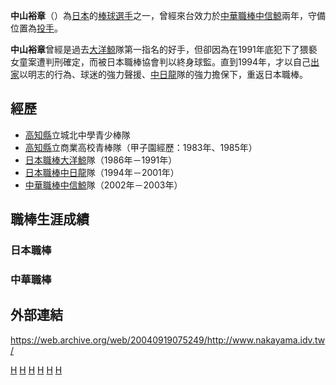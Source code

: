{{nofootnotes|time=2022-05-12}}{{Infobox CPBL player|
bgcolor1=#1c2841|
bgcolor2=#6d7380|
textcolor1=#FFF200|
textcolor2=#FFF200|
name=中山裕章|
image=|
birthdate={{birth_date_and_age|1967|11|4|mf=y}}|
birthplace=[[日本|日本]][[高知縣|高知縣]]|
width=150|
position=投手|
team=|
number=|
bats=右|
throws=右|
debutdate=3月9日|
debutyear=2002年|
debutteam=中信鯨|
statyear=2006年|
stat1label=勝－敗|
stat1value=25-14|
stat2label=三振 - 四死|
stat2value=91-18|
stat3label=防禦率|
stat3value=2.498|
teams=<nowiki></nowiki>
*[[日本職棒|日本職棒]][[大洋鯨|大洋鯨]]（1986年－1991年）
*[[日本職棒|日本職棒]][[中日龍|中日龍]]（1994年－2001年）
*[[中華職棒|中華職棒]][[中信鯨|中信鯨]]（2002年－2003年）
}}

'''中山裕章'''（{{bd|1967年|11月4日|||}}）為[[日本|日本]]的[[棒球|棒球]][[選手|選手]]之一，曾經來台效力於[[中華職棒|中華職棒]][[中信鯨|中信鯨]]兩年，守備位置為[[投手|投手]]。

'''中山裕章'''曾經是過去[[大洋鯨|大洋鯨]]隊第一指名的好手，但卻因為在1991年底犯下了猥褻女童案遭判刑確定，而被日本職棒協會判以終身球監。直到1994年，才以自己[[出家|出家]]以明志的行為、球迷的強力聲援、[[中日龍|中日龍]]隊的強力擔保下，重返日本職棒。

==經歷==
*[[高知縣|高知縣]]立城北中學青少棒隊 
*[[高知縣|高知縣]]立商業高校青棒隊（甲子園經歷：1983年、1985年）
*[[日本職棒|日本職棒]][[大洋鯨|大洋鯨]]隊（1986年－1991年）
*[[日本職棒|日本職棒]][[中日龍|中日龍]]隊（1994年－2001年）
*[[中華職棒|中華職棒]][[中信鯨|中信鯨]]隊（2002年－2003年）
==職棒生涯成績==
===日本職棒===
===中華職棒===
==外部連結==

[[Category:日本棒球選手|H]]
[[Category:中信鯨隊球員|H]]
[[Category:中日龍隊球員|H]]
[[Category:高知縣出身人物|H]]
[[Category:中華職棒外籍球員|H]]
[[Category:日本旅台棒球運動員|H]]

https://web.archive.org/web/20040919075249/http://www.nakayama.idv.tw/
